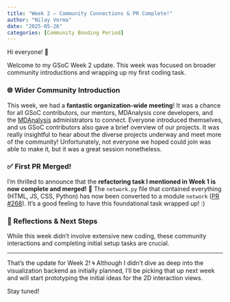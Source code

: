```yaml
---
title: "Week 2 – Community Connections & PR Complete!"
author: "Nilay Verma"
date: "2025-05-26"
categories: [Community Bonding Period]
---
```


Hi everyone! 👋

Welcome to my GSoC Week 2 update. This week was focused on broader community introductions and wrapping up my first coding task.

### 🌐 Wider Community Introduction

This week, we had a **fantastic organization-wide meeting**! It was a chance for all GSoC contributors, our mentors, MDAnalysis core developers, and the [MDAnalysis](https://www.mdanalysis.org) administrators to connect. Everyone introduced themselves, and us GSoC contributors also gave a brief overview of our projects. It was really insightful to hear about the diverse projects underway and meet more of the community! Unfortunately, not everyone we hoped could join was able to make it, but it was a great session nonetheless.

### ✅ First PR Merged!

I’m thrilled to announce that the **refactoring task I mentioned in Week 1 is now complete and merged!** 🎉 The `network.py` file that contained everything (HTML, JS, CSS, Python) has now been converted to a module `network` ([PR #268](https://github.com/chemosim-lab/ProLIF/pull/268)). It’s a good feeling to have this foundational task wrapped up! :)

### 📝 Reflections & Next Steps

While this week didn't involve extensive new coding, these community interactions and completing initial setup tasks are crucial.

---

That’s the update for Week 2! 🌀
Although I didn't dive as deep into the visualization backend as initially planned, I'll be picking that up next week and will start prototyping the initial ideas for the 2D interaction views.

Stay tuned!